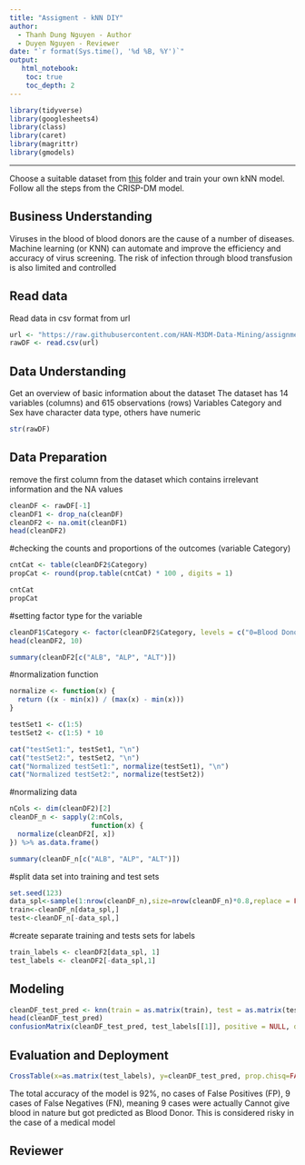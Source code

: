 ---
title: "Assigment - kNN DIY"
author:
  - Thanh Dung Nguyen - Author
  - Duyen Nguyen - Reviewer
date: "`r format(Sys.time(), '%d %B, %Y')`"
output:
   html_notebook:
    toc: true
    toc_depth: 2
---

```{r}
library(tidyverse)
library(googlesheets4)
library(class)
library(caret)
library(magrittr)
library(gmodels)
```

------------------------------------------------------------------------

Choose a suitable dataset from [this](https://github.com/HAN-M3DM-Data-Mining/assignments/tree/master/datasets) folder and train your own kNN model. Follow all the steps from the CRISP-DM model.

## Business Understanding
Viruses in the blood of blood donors are the cause of a number of diseases. Machine learning (or KNN) can automate and improve the efficiency and accuracy of virus screening. The risk of infection through blood transfusion is also limited and controlled

## Read data
Read data in csv format from url

```{r}
url <- "https://raw.githubusercontent.com/HAN-M3DM-Data-Mining/assignments/master/datasets/KNN-hcvdat0.csv"
rawDF <- read.csv(url)
```

## Data Understanding
Get an overview of basic information about the dataset
The dataset has 14 variables (columns) and 615 observations (rows)
Variables Category and Sex have character data type, others have numeric 

```{r}
str(rawDF)
```

## Data Preparation
remove the first column from the dataset which contains irrelevant information and the NA values

```{r}
cleanDF <- rawDF[-1]
cleanDF1 <- drop_na(cleanDF)
cleanDF2 <- na.omit(cleanDF1)
head(cleanDF2)
```

#checking the counts and proportions of the outcomes (variable Category)
```{r}
cntCat <- table(cleanDF2$Category)
propCat <- round(prop.table(cntCat) * 100 , digits = 1)

cntCat
propCat
```

#setting factor type for the variable
```{r}
cleanDF1$Category <- factor(cleanDF2$Category, levels = c("0=Blood Donor","0s=suspect Blood Donor", "1=Hepatitis", "2=Fibrosis", "3=Cirrhosis"), labels = c("Blood Donor", "Cannot give blood", "Cannot give blood", "Cannot give blood", "Cannot give blood")) %>% relevel ("Cannot give blood")
head(cleanDF2, 10)
```

```{r}
summary(cleanDF2[c("ALB", "ALP", "ALT")])
```
#normalization function
```{r}
normalize <- function(x) { 
  return ((x - min(x)) / (max(x) - min(x))) 
}

testSet1 <- c(1:5)
testSet2 <- c(1:5) * 10

cat("testSet1:", testSet1, "\n")
cat("testSet2:", testSet2, "\n")
cat("Normalized testSet1:", normalize(testSet1), "\n")
cat("Normalized testSet2:", normalize(testSet2))
```
#normalizing data
```{r}
nCols <- dim(cleanDF2)[2]
cleanDF_n <- sapply(2:nCols,
                    function(x) {
  normalize(cleanDF2[, x])
}) %>% as.data.frame()

summary(cleanDF_n[c("ALB", "ALP", "ALT")])
```
#split data set into training and test sets
```{r}
set.seed(123)
data_spl<-sample(1:nrow(cleanDF_n),size=nrow(cleanDF_n)*0.8,replace = FALSE)
train<-cleanDF_n[data_spl,]
test<-cleanDF_n[-data_spl,]
```

#create separate training and tests sets for labels
```{r}
train_labels <- cleanDF2[data_spl, 1]
test_labels <- cleanDF2[-data_spl,1]
```



## Modeling
```{r}
cleanDF_test_pred <- knn(train = as.matrix(train), test = as.matrix(test), cl = as.matrix(train_labels), k = 11)
head(cleanDF_test_pred)
confusionMatrix(cleanDF_test_pred, test_labels[[1]], positive = NULL, dnn = c("Prediction", "True"))
```

## Evaluation and Deployment

```{r}
CrossTable(x=as.matrix(test_labels), y=cleanDF_test_pred, prop.chisq=FALSE)
```
The total accuracy of the model is 92%, no cases of False Positives (FP), 9 cases of False Negatives (FN), meaning 9 cases were actually Cannot give blood in nature but got predicted as Blood Donor. This is considered risky in the case of a medical model

## Reviewer
